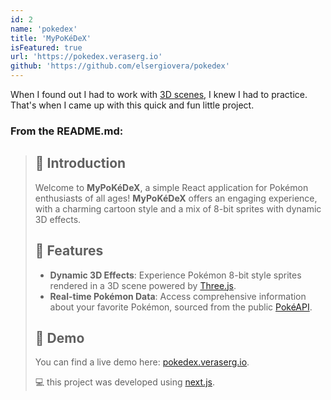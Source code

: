 ```yaml
---
id: 2
name: 'pokedex'
title: 'MyPoKéDeX'
isFeatured: true
url: 'https://pokedex.veraserg.io'
github: 'https://github.com/elsergiovera/pokedex'
---
```

When I found out I had to work with [3D scenes](vibia), I knew I had to practice. That's when I came up with this quick and fun little project.

### From the README.md:

> ## &#128213; Introduction
> Welcome to **MyPoKéDeX**, a simple React application for Pokémon enthusiasts of all ages!
> **MyPoKéDeX** offers an engaging experience, with a charming cartoon style and a mix of 8-bit sprites with dynamic 3D effects.
>
> ## &#128640; Features
> - **Dynamic 3D Effects**: Experience Pokémon 8-bit style sprites rendered in a 3D scene powered by [Three.js](https://threejs.org).
> - **Real-time Pokémon Data**: Access comprehensive information about your favorite Pokémon, sourced from the public [PokéAPI](https://pokeapi.co).
>
> ## &#128308; Demo
> You can find a live demo here: [pokedex.veraserg.io](https://pokedex.veraserg.io).
>
> &#128187; this project was developed using [next.js](https://nextjs.org/).